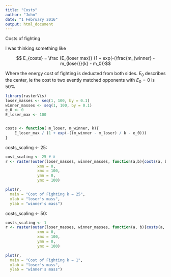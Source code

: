 ```yaml
---
title: "Costs"
author: "John"
date: "1 February 2016"
output: html_document
---
```


Costs of fighting

I was thinking something like

$$ E_{costs} = \frac {E_{loser max}} {1 + exp(-(\frac{m_{winner} - m_{loser}}{k} - m_0)}$$

Where the energy cost of fighting is deducted from both sides.
$E_0$ describes the center, ie the cost to two evently matched opponents with $E_0 = 0$ is 50% 

```r
library(rasterVis)
loser_masses <- seq(1, 100, by = 0.1)
winner_masses <- seq(1, 100, by = 0.1)
e_0 <- 0 
E_loser_max <- 100


costs <- function( m_loser, m_winner, k){
    E_loser_max / (1 + exp(-((m_winner - m_loser) / k - e_0)))
}
```
costs_scaling <- 25:
```R
cost_scaling <- 25 # k 
r <- raster(outer(loser_masses, winner_masses, function(a,b){costs(a, b, cost_scaling)}), 
              xmn = 0,
              xmx = 100,
              ymn = 0,
              ymx = 100)

plot(r, 
  main = "Cost of Fighting k = 25", 
  xlab = "loser's mass",
  ylab = "winner's mass")
```


costs_scaling <- 50:
```R
costs_scaling <- 1
r <- raster(outer(loser_masses, winner_masses, function(a, b){costs(a, b, cost_scaling)}),
              xmn = 0,
              xmx = 100,
              ymn = 0,
              ymx = 100)

plot(r,
  main = "Cost of Fighting k = 1", 
  xlab = "loser's mass",
  ylab = "winner's mass")

```

